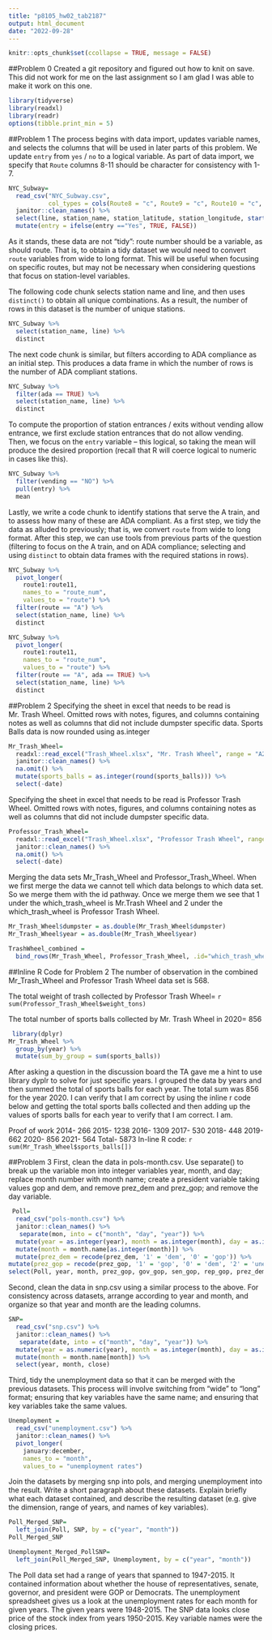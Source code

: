 ```yaml
---
title: "p8105_hw02_tab2187"
output: html_document
date: "2022-09-28"
---
```


```r
knitr::opts_chunk$set(ccollapse = TRUE, message = FALSE)
```
##Problem 0
Created a git repository and figured out how to knit on save. This did not work for me on the last assignment so I am glad I was able to make it work on this one.

```r
library(tidyverse)
library(readxl)
library(readr)
options(tibble.print_min = 5)
```

##Problem 1
The process begins with data import, updates variable names, and selects the columns that will be used in later parts of this problem. We update `entry` from `yes` / `no` to a logical variable. As part of data import, we specify that `Route` columns 8-11 should be character for consistency with 1-7.

```r
NYC_Subway=
  read_csv("NYC_Subway.csv",
           col_types = cols(Route8 = "c", Route9 = "c", Route10 = "c", Route11 = "c")) %>% 
  janitor::clean_names() %>%
  select(line, station_name, station_latitude, station_longitude, starts_with("route"), entry, exit_only, vending, entrance_type, ada) %>% 
  mutate(entry = ifelse(entry =="Yes", TRUE, FALSE))
```

As it stands, these data are not "tidy": route number should be a variable, as should route. That is, to obtain a tidy dataset we would need to convert `route` variables from wide to long format. This will be useful when focusing on specific routes, but may not be necessary when considering questions that focus on station-level variables. 

The following code chunk selects station name and line, and then uses `distinct()` to obtain all unique combinations. As a result, the number of rows in this dataset is the number of unique stations.

```r
NYC_Subway %>% 
  select(station_name, line) %>% 
  distinct
```

The next code chunk is similar, but filters according to ADA compliance as an initial step. This produces a data frame in which the number of rows is the number of ADA compliant stations. 

```r
NYC_Subway %>% 
  filter(ada == TRUE) %>% 
  select(station_name, line) %>% 
  distinct
```

To compute the proportion of station entrances / exits without vending allow entrance, we first exclude station entrances that do not allow vending. Then, we focus on the `entry` variable -- this logical, so taking the mean will produce the desired proportion (recall that R will coerce logical to numeric in cases like this).

```r
NYC_Subway %>% 
  filter(vending == "NO") %>% 
  pull(entry) %>% 
  mean
```

Lastly, we write a code chunk to identify stations that serve the A train, and to assess how many of these are ADA compliant. As a first step, we tidy the data as alluded to previously; that is, we convert `route` from wide to long format. After this step, we can use tools from previous parts of the question (filtering to focus on the A train, and on ADA compliance; selecting and using `distinct` to obtain data frames with the required stations in rows).

```r
NYC_Subway %>% 
  pivot_longer(
    route1:route11,
    names_to = "route_num",
    values_to = "route") %>% 
  filter(route == "A") %>% 
  select(station_name, line) %>% 
  distinct

NYC_Subway %>% 
  pivot_longer(
    route1:route11,
    names_to = "route_num",
    values_to = "route") %>% 
  filter(route == "A", ada == TRUE) %>% 
  select(station_name, line) %>% 
  distinct
```

##Problem 2
Specifying the sheet in excel that needs to be read is Mr. Trash Wheel. Omitted rows with notes, figures, and columns containing notes as well as columns that did not include dumpster specific data. Sports Balls data is now rounded using as.integer

```r
Mr_Trash_Wheel=
  readxl::read_excel("Trash_Wheel.xlsx", "Mr. Trash Wheel", range = "A2:N535") %>% 
  janitor::clean_names() %>% 
  na.omit() %>% 
  mutate(sports_balls = as.integer(round(sports_balls))) %>% 
  select(-date)
```

Specifying the sheet in excel that needs to be read is Professor Trash Wheel. Omitted rows with notes, figures, and columns containing notes as well as columns that did not include dumpster specific data.

```r
Professor_Trash_Wheel=
  readxl::read_excel("Trash_Wheel.xlsx", "Professor Trash Wheel", range = "A2:M97") %>% 
  janitor::clean_names() %>% 
  na.omit() %>% 
  select(-date)
```

Merging the data sets Mr_Trash_Wheel and Professor_Trash_Wheel. When we first merge the data we cannot tell which data belongs to which data set. So we merge them with the id pathway. Once we merge them we see that 1 under the which_trash_wheel is Mr.Trash Wheel and 2 under the which_trash_wheel is Professor Trash Wheel. 

```r
Mr_Trash_Wheel$dumpster = as.double(Mr_Trash_Wheel$dumpster)
Mr_Trash_Wheel$year = as.double(Mr_Trash_Wheel$year)

TrashWheel_combined = 
  bind_rows(Mr_Trash_Wheel, Professor_Trash_Wheel, .id="which_trash_wheel")
```

##Inline R Code for Problem 2
The number of observation in the combined Mr_Trash_Wheel and Professor Trash Wheel data set is 568. 

The total weight of trash collected by Professor Trash Wheel= 
`r sum(Professor_Trash_Wheel$weight_tons)`

The total number of sports balls collected by Mr. Trash Wheel in 2020= 856
```r
 library(dplyr)
Mr_Trash_Wheel %>%
  group_by(year) %>%
  mutate(sum_by_group = sum(sports_balls))
```

After asking a question in the discussion board the TA gave me a hint to use library dyplr to solve for just specific years. I grouped the data by years and then summed the total of sports balls for each year. The total sum was 856 for the year 2020. I can verify that I am correct by using the inline r code below and getting the total sports balls collected and then adding up the values of sports balls for each year to verify that I am correct. I am. 

Proof of work
2014- 266
2015- 1238
2016- 1309
2017- 530
2018- 448
2019- 662
2020- 856
2021- 564
Total- 5873
In-line R code: `r sum(Mr_Trash_Wheel$sports_balls[])`


##Problem 3
First, clean the data in pols-month.csv. Use separate() to break up the variable mon into integer variables year, month, and day; replace month number with month name; create a president variable taking values gop and dem, and remove prez_dem and prez_gop; and remove the day variable.
```r
 Poll=
  read_csv("pols-month.csv") %>% 
  janitor::clean_names() %>% 
   separate(mon, into = c("month", "day", "year")) %>% 
  mutate(year = as.integer(year), month = as.integer(month), day = as.integer(day)) %>% 
  mutate(month = month.name[as.integer(month)]) %>% 
  mutate(prez_dem = recode(prez_dem, '1' = 'dem', '0' = 'gop')) %>% 
mutate(prez_gop = recode(prez_gop, '1' = 'gop', '0' = 'dem', '2' = 'unexpected'))
select(Poll, year, month, prez_gop, gov_gop, sen_gop, rep_gop, prez_dem, gov_dem, sen_dem, rep_dem)

```
Second, clean the data in snp.csv using a similar process to the above. For consistency across datasets, arrange according to year and month, and organize so that year and month are the leading columns.

```r
SNP=
  read_csv("snp.csv") %>% 
  janitor::clean_names() %>% 
   separate(date, into = c("month", "day", "year")) %>% 
  mutate(year = as.numeric(year), month = as.integer(month), day = as.integer(day)) %>% 
  mutate(month = month.name[month]) %>% 
  select(year, month, close)
```

Third, tidy the unemployment data so that it can be merged with the previous datasets. This process will involve switching from “wide” to “long” format; ensuring that key variables have the same name; and ensuring that key variables take the same values.

```r
Unemployment = 
  read_csv("unemployment.csv") %>% 
  janitor::clean_names() %>%
  pivot_longer(
    january:december,
    names_to = "month", 
    values_to = "unemployment rates")
```

Join the datasets by merging snp into pols, and merging unemployment into the result.
Write a short paragraph about these datasets. Explain briefly what each dataset contained, and describe the resulting dataset (e.g. give the dimension, range of years, and names of key variables).

```r
Poll_Merged_SNP=
  left_join(Poll, SNP, by = c("year", "month"))
Poll_Merged_SNP
```

```r
Unemployment_Merged_PollSNP=
  left_join(Poll_Merged_SNP, Unemployment, by = c("year", "month"))
```

The Poll data set had a range of years that spanned to 1947-2015. It contained information about whether the house of representatives, senate, governor, and president were GOP or Democrats. The unemployment spreadsheet gives us a look at the unemployment rates for each month for given years. The given years were 1948-2015. The SNP data looks close price of the stock index from years 1950-2015. Key variable names were the closing prices.

